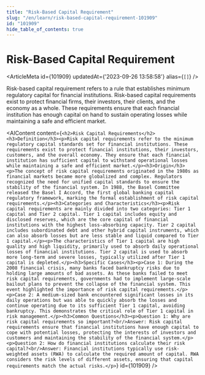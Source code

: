 ```yaml
---
title: "Risk-Based Capital Requirement"
slug: "/en/learn/risk-based-capital-requirement-101909"
id: "101909"
hide_table_of_contents: true
---
```



# Risk-Based Capital Requirement

<ArticleMeta id={101909} updatedAt={'2023-09-26 13:58:58'} alias={`[]`} />
<div className='border-solid border-b border-t-0 my-4 border-[var(--ifm-color-gray-300)]' />

Risk-based capital requirement refers to a rule that establishes minimum regulatory capital for financial institutions. Risk-based capital requirements exist to protect financial firms, their investors, their clients, and the economy as a whole. These requirements ensure that each financial institution has enough capital on hand to sustain operating losses while maintaining a safe and efficient market.

<AIContent content={`<h2>Risk Capital Requirements</h2><h3>Definition</h3><p>Risk capital requirements refer to the minimum regulatory capital standards set for financial institutions. These requirements exist to protect financial institutions, their investors, customers, and the overall economy. They ensure that each financial institution has sufficient capital to withstand operational losses while maintaining a safe and efficient market.</p><h3>Origin</h3><p>The concept of risk capital requirements originated in the 1980s as financial markets became more globalized and complex. Regulators recognized the need for unified capital standards to ensure the stability of the financial system. In 1988, the Basel Committee released the Basel I Accord, the first global banking capital regulatory framework, marking the formal establishment of risk capital requirements.</p><h3>Categories and Characteristics</h3><p>Risk capital requirements are mainly divided into two categories: Tier 1 capital and Tier 2 capital. Tier 1 capital includes equity and disclosed reserves, which are the core capital of financial institutions with the highest loss-absorbing capacity. Tier 2 capital includes subordinated debt and other hybrid capital instruments, which can also absorb losses but are less stable and liquid compared to Tier 1 capital.</p><p>The characteristics of Tier 1 capital are high quality and high liquidity, primarily used to absorb daily operational losses of financial institutions. Tier 2 capital is used to absorb more long-term and severe losses, typically utilized after Tier 1 capital is depleted.</p><h3>Specific Cases</h3><p>Case 1: During the 2008 financial crisis, many banks faced bankruptcy risks due to holding large amounts of bad assets. As these banks failed to meet risk capital requirements, governments had to implement large-scale bailout plans to prevent the collapse of the financial system. This event highlighted the importance of risk capital requirements.</p><p>Case 2: A medium-sized bank encountered significant losses in its daily operations but was able to quickly absorb the losses and continue operating due to its sufficient Tier 1 capital, avoiding bankruptcy. This demonstrates the critical role of Tier 1 capital in risk management.</p><h3>Common Questions</h3><p>Question 1: Why are risk capital requirements so important?<br/>Answer: Risk capital requirements ensure that financial institutions have enough capital to cope with potential losses, protecting the interests of investors and customers and maintaining the stability of the financial system.</p><p>Question 2: How do financial institutions calculate their risk capital?<br/>Answer: Financial institutions typically use risk-weighted assets (RWA) to calculate the required amount of capital. RWA considers the risk levels of different assets, ensuring that capital requirements match the actual risks.</p>`} id={101909} />
